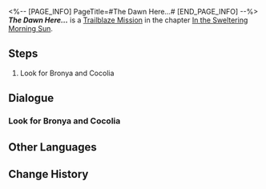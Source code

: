 <%-- [PAGE_INFO]
PageTitle=#The Dawn Here...#
[END_PAGE_INFO] --%>
{{Stub|Dialogue.}}
{{Mission Infobox
|id            = 1011401
|title         = 
|image         = <!--Mission The Dawn Here....png-->
|type          = Trailblaze
|event_name    = 
|chapter       = In the Sweltering Morning Sun
|requirements  = {{subst:void|<!--Unknown: {"Type":"Manual"}-->}}
|summary       = <!--official mission summary from Fate's Atlas-->
|characters    = Bronya; Cocolia; Dan Heng; March 7th; Seele; Trailblazer
|startLocation = [[Jarilo-VI]] - [[Everwinter Hill]]
|world         = Jarilo-VI
|area          = Everwinter Hill
|prev          = 
|next          = The Return
|rewards       = 
}}
'''''The Dawn Here...''''' is a [[Trailblaze Mission]] in the chapter [[In the Sweltering Morning Sun]].

==Steps==
# Look for Bronya and Cocolia

<!--
==Gameplay Notes==

--><!--
==Trial Character==

-->
==Dialogue==
{{Stub Dialogue}}

===Look for Bronya and Cocolia{{subst:void|<!--101140102-->}}===
{{Mission Description|type=trailblaze|location=Everwinter Hill|After overcoming numerous difficulties and dangers, you have finally come to the Far North, where the Eternal Freeze is raging. For hundreds of years, no one except the Supreme Guardian could set foot upon this ancient battlefield.<br />Cocolia and Bronya are here somewhere... Your mission is to go deep into the forbidden zone and find them.<br />Stellaron, the source of disaster, also lies ahead. Get ready for a fight to the death!}}
{{Dialogue Start}}
:{{tx}}
{{Dialogue End}}

==Other Languages==
{{Other Languages
|en   = The Dawn Here...
|zhs  = 这里的黎明……
|zht  = 這裡的黎明……
|ja   = ここの夜明け……
|ko   = 이곳의 여명……
|es   = La aurora de aquí...
|fr   = L'aube ici...
|ru   = А зори здесь...
|th   = รุ่งอรุณของที่แห่งนี้...
|vi   = Bình Minh Nơi Này
|de   = Die Morgendämmerung hier&nbsp;...
|id   = Fajar di Sini ....
|pt   = O Amanhecer Daqui...
}}

==Change History==
{{Change History|1.0}}
